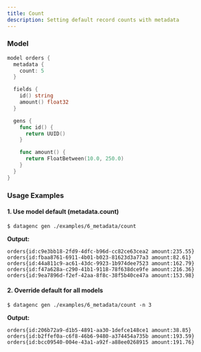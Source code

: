 ```yaml
---
title: Count
description: Setting default record counts with metadata
---
```



### Model

```go title="orders.dg"
model orders {
  metadata {
    count: 5
  }

  fields {
    id() string
    amount() float32
  }

  gens {
    func id() {
      return UUID()
    }

    func amount() {
      return FloatBetween(10.0, 250.0)
    }
  }
}
```


### Usage Examples

#### 1. Use model default (metadata.count)

```shell
$ datagenc gen ./examples/6_metadata/count
```

**Output:**
```shell
orders{id:c9e3bb18-2fd9-4dfc-b96d-cc82ce63cea2 amount:235.55}
orders{id:fbaa8761-6911-4b01-b023-81623d3a77a3 amount:82.61}
orders{id:44a811c9-ac61-43dc-9923-1b974dee7523 amount:162.79}
orders{id:f47a628a-c290-41b1-9118-78f638dce9fe amount:216.36}
orders{id:9ea7896d-f2ef-42aa-8f8c-38f5b40ce47a amount:153.98}
```

#### 2. Override default for all models

```shell
$ datagenc gen ./examples/6_metadata/count -n 3
```

**Output:**
```shell
orders{id:206b72a9-d1b5-4891-aa30-1defce148ce1 amount:38.85}
orders{id:b2ffef0a-c6f8-46b6-9480-a374454a735b amount:193.59}
orders{id:bcc09540-004e-43a1-a92f-a88ee0268915 amount:191.76}
```

